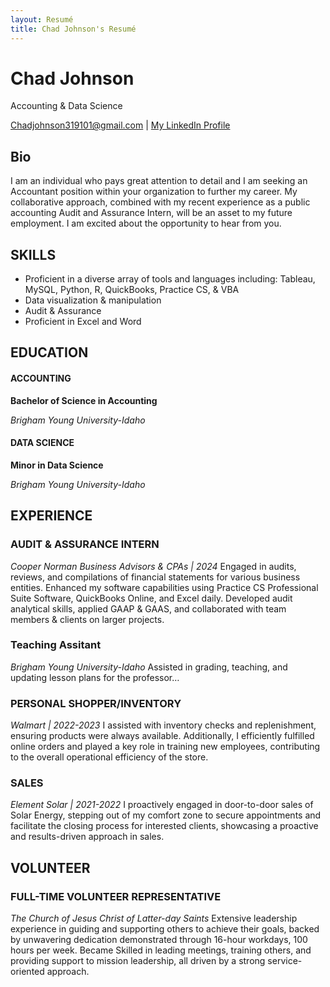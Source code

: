 ```yaml
---
layout: Resumé
title: Chad Johnson's Resumé
---
```

# Chad Johnson
Accounting & Data Science

<div id="webaddress">
<a href="Chadjohnson319101@gmail.com">Chadjohnson319101@gmail.com</a>
| <a href="www.linkedin.com/in/chad-johnson-2960ba223">My LinkedIn Profile</a>
</div>


## Bio
I am an individual who pays great attention to detail and I am seeking an Accountant position
within your organization to further my career. My collaborative approach, combined with my
recent experience as a public accounting Audit and Assurance Intern, will be an asset to my future
employment. I am excited about the opportunity to hear from you.

## SKILLS

- Proficient in a diverse array of tools and languages including: Tableau, MySQL, Python, R, QuickBooks, Practice CS, & VBA
- Data visualization & manipulation
- Audit & Assurance
- Proficient in Excel and Word

## EDUCATION

#### ACCOUNTING
__Bachelor of Science in Accounting__

_Brigham Young University-Idaho_

#### DATA SCIENCE
__Minor in Data Science__

_Brigham Young University-Idaho_

## EXPERIENCE

### AUDIT & ASSURANCE INTERN
_Cooper Norman Business Advisors & CPAs | 2024_
Engaged in audits, reviews, and compilations of financial statements for
various business entities. Enhanced my software capabilities using
Practice CS Professional Suite Software, QuickBooks Online, and Excel
daily. Developed audit analytical skills, applied GAAP & GAAS, and
collaborated with team members & clients on larger projects.

### Teaching Assitant
_Brigham Young University-Idaho_
Assisted in grading, teaching, and updating lesson plans for the professor...

### PERSONAL SHOPPER/INVENTORY
_Walmart | 2022-2023_
I assisted with inventory checks and replenishment, ensuring products
were always available. Additionally, I efficiently fulfilled online orders and
played a key role in training new employees, contributing to the overall
operational efficiency of the store.

### SALES
_Element Solar | 2021-2022_
I proactively engaged in door-to-door sales of Solar Energy, stepping out
of my comfort zone to secure appointments and facilitate the closing
process for interested clients, showcasing a proactive and results-driven
approach in sales.

## VOLUNTEER

### FULL-TIME VOLUNTEER REPRESENTATIVE
_The Church of Jesus Christ of Latter-day Saints_
Extensive leadership experience in guiding and supporting others to
achieve their goals, backed by unwavering dedication demonstrated
through 16-hour workdays, 100 hours per week. Became Skilled in
leading meetings, training others, and providing support to mission
leadership, all driven by a strong service-oriented approach.


<!-- ### Footer

Last updated: May 2013 -->